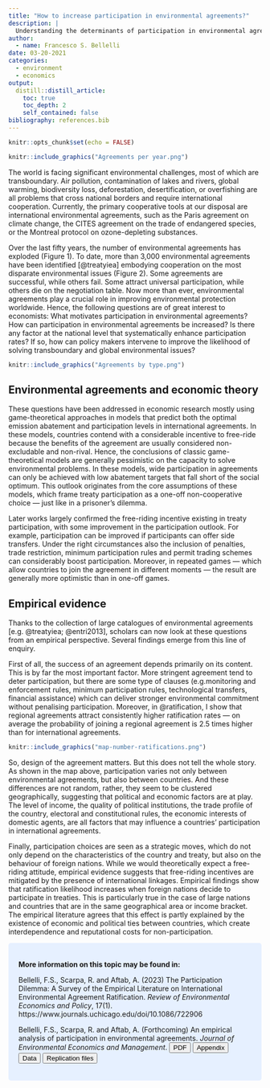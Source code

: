 ```yaml
---
title: "How to increase participation in environmental agreements?"
description: |
  Understanding the determinants of participation in environmental agreements can help us frame more successful agreements. In this article, I discuss the economic theory and empirical evidence on this topic.
author:
  - name: Francesco S. Bellelli
date: 03-20-2021
categories: 
  - environment
  - economics
output:
  distill::distill_article:
    toc: true
    toc_depth: 2
    self_contained: false
bibliography: references.bib
---
```


<style>
div.blue { background-color:#e6f0ff; border-radius: 5px; padding: 20px;}
</style>


```r
knitr::opts_chunk$set(echo = FALSE)
```


```r
knitr::include_graphics("Agreements per year.png")
```


The world is facing significant environmental challenges, most of which are transboundary. Air pollution, contamination of lakes and rivers, global warming, biodiversity loss, deforestation, desertification, or overfishing are all problems that cross national borders and require international cooperation. Currently, the primary cooperative tools at our disposal are international environmental agreements, such as the Paris agreement on climate change, the CITES agreement on the trade of endangered species, or the Montreal protocol on ozone-depleting substances.

Over the last fifty years, the number of environmental agreements has exploded (Figure 1). To date, more than 3,000 environmental agreements have been identified [@treatyiea] embodying cooperation on the most disparate environmental issues (Figure 2). Some agreements are successful, while others fail. Some attract universal participation, while others die on the negotiation table. Now more than ever, environmental agreements play a crucial role in improving environmental protection worldwide. Hence, the following questions are of great interest to economists: What motivates participation in environmental agreements? How can participation in environmental agreements be increased? Is there any factor at the national level that systematically enhance participation rates? If so, how can policy makers intervene to improve the likelihood of solving transboundary and global environmental issues? 


```r
knitr::include_graphics("Agreements by type.png")
```


## Environmental agreements and economic theory

These questions have been addressed in economic research mostly using game-theoretical approaches in models that predict both the optimal emission abatement and participation levels in international agreements. In these models, countries contend with a considerable incentive to free-ride because the benefits of the agreement are usually considered non-excludable and non-rival. Hence, the conclusions of classic game-theoretical models are generally pessimistic on the capacity to solve environmental problems. In these models, wide participation in agreements can only be achieved with low abatement targets that fall short of the social optimum. This outlook originates from the core assumptions of these models, which frame treaty participation as a one-off non-cooperative choice --- just like in a prisoner's dilemma. 

Later works largely confirmed the free-riding incentive existing in treaty participation, with some improvement in the participation outlook. For example, participation can be improved if participants can offer side transfers. Under the right circumstances also the inclusion of penalties, trade restriction, minimum participation rules and permit trading schemes can considerably boost participation. Moreover, in repeated games --- which allow countries to join the agreement in different moments --- the result are generally more optimistic than in one-off games.




## Empirical evidence

Thanks to the collection of large catalogues of environmental agreements [e.g. @treatyiea; @entri2013], scholars can now look at these questions from an empirical perspective. Several findings emerge from this line of enquiry. 

First of all, the success of an agreement depends primarily on its content. This is by far the most important factor. More stringent agreement tend to deter participation, but there are some type of clauses (e.g.monitoring and enforcement rules, minimum participation rules, technological transfers, financial assistance) which can deliver stronger environmental commitment without penalising participation. Moreover, in @ratification, I show that regional agreements attract consistently higher ratification rates --- on average the probability of joining a regional agreement is 2.5 times higher than for international agreements.

```r
knitr::include_graphics("map-number-ratifications.png")
```

So, design of the agreement matters. But this does not tell the whole story. As shown in the map above, participation varies not only between environmental agreements, but also between countries.  And these differences are not random, rather, they seem to be clustered geographically, suggesting that political and economic factors are at play. The level of income, the quality of political institutions, the trade profile of the country, electoral and constitutional rules, the economic interests of domestic agents, are all factors that may influence a countries' participation in international agreements. 


Finally, participation choices are seen as a strategic moves, which do not only depend on the characteristics of the country and treaty, but also on the behaviour of foreign nations. While we would theoretically expect a free-riding attitude, empirical evidence suggests that free-riding incentives are mitigated by the presence of international linkages. Empirical findings show that ratification likelihood increases when foreign nations decide to participate in treaties.  This is particularly true in the case of large nations and countries that are in the same geographical area or income bracket.  The empirical literature agrees that this effect is partly explained by the existence of economic and political ties between countries, which create interdependence and reputational costs for non-participation.



<div class = "blue">
**More information on this topic may be found in:**

Bellelli, F.S., Scarpa, R. and Aftab, A. (2023) The Participation Dilemma: A Survey of the Empirical Literature on International Environmental Agreement Ratification. *Review of Environmental Economics and Policy*, 17(1). https://www.journals.uchicago.edu/doi/10.1086/722906

Bellelli, F.S., Scarpa, R. and Aftab, A. (Forthcoming) An empirical analysis of participation in environmental agreements. *Journal of Environmental Economics and Management*.
<a href="papers/Ratification_paper.pdf"><button>PDF</button></a>
<a href="papers/ratification paper appendix.zip"><button>Appendix</button></a>
<a href="ratification-data.html"><button>Data</button></a>
<a href="https://drive.google.com/file/d/1b_4h66745Hk7M_SR5JPXaB8ViJ-GMRRH/view?usp=sharing"><button>Replication files</button></a>
</div>



